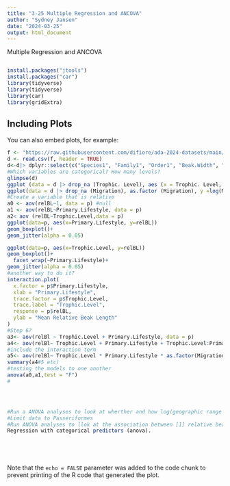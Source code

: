 ```yaml
---
title: "3-25 Multiple Regression and ANCOVA"
author: "Sydney Jansen"
date: "2024-03-25"
output: html_document
---
```

Multiple Regression and ANCOVA
```
```



```r
install.packages("jtools")
install.packages("car")
library(tidyverse) 
library(tidyverse)
library(car)
library(gridExtra)
```

## Including Plots

You can also embed plots, for example:

```r
f <- "https://raw.githubusercontent.com/difiore/ada-2024-datasets/main/AVONETdataset1.csv"
d <- read.csv(f, header = TRUE)
d<-d|> dplyr::select(c("Species1", "Family1", "Order1", "Beak.Width", "Beak. Depth", "Tarsus. Length", "Wing.Length", "Tail.Length", "Mass", "Habitat", "Migration", "Trophic. Level", "Trophic.Niche", "Min. Latitude", "Max. Latitude", "Centroid .Latitude", "Range.Size"))
#Which variables are categorical? How many levels? 
glimpse(d)
ggplot (data = d |> drop_na (Trophic. Level), aes (x = Trophic. Level, y = log(Mass))) + geom\ boxplot()+geom\ jitter()
ggplot(data = d |> drop_na (Migration), as.factor (Migration), y =log(Mass))) + geom_boxplot() aes ( x =
#Create a variable that is relative 
a0 <- aov(relBL~1, data = p) #null
a1 <- aov(relBL~Primary.Lifestyle, data = p)
a2< aov (relBL~Trophic.Level,data = p)
ggplot(data=p, aes(x=Primary.Lifestyle, y=relBL))
geom_boxplot()+
geom_jitter(alpha = 0.05)

ggplot(data=p, aes(x=Trophic.Level, y=relBL))
geom_boxplot()+
  facet_wrap(~Primary.Lifestyle)+
geom_jitter(alpha = 0.05)
#another way to do it? 
interaction.plot(
  x.factor = p$Primary.Lifestyle,
  xlab = "Primary.Lifestyle",
  trace.factor = p$Trophic.Level,
  trace.label = "Trophic.Level",
  response = p$relBL,
  ylab = "Mean Relative Beak Length"
)
#Step 6?
a3<- aov(relBl ~ Trophic.Level + Primary.Lifestyle, data = p)
a4<- aov(relBl~ Trophic.Level + Primary.Lifestyle + Trophic.Level:Primary.Lifesyle, data = p)
#include the interaction term
a5<- aov(relBl~ Trophic.Level * Primary.Lifestyle * as.factor(Migration), data = p)
summary(a4#5 etc)
#testing the models to one another
anova(a0,a1,test = "F")
#




#Run a ANOVA analyses to look at wherther and how log(geographic range size) varies with migration style
#Limit data to Passeriformes
#Run ANOVA analyses to llok at the association between [1] relative beakl length and primary lifestyle and between [2] relative beak length and trophic level
Regression with categorical predictors (anova).






```

Note that the `echo = FALSE` parameter was added to the code chunk to prevent printing of the R code that generated the plot.
